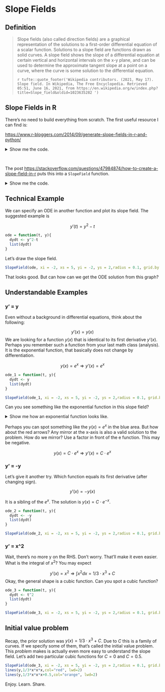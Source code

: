 # Slope Fields

## Definition 

>Slope fields (also called direction fields) are a graphical representation of the solutions to a first-order differential equation of a scalar function. Solutions to a slope field are functions drawn as solid curves. A slope field shows the slope of a differential equation at certain vertical and horizontal intervals on the x-y plane, and can be used to determine the approximate tangent slope at a point on a curve, where the curve is some solution to the differential equation. 
>
> `r tufte::quote_footer('Wikipedia contributors. (2021, May 17). Slope field. In Wikipedia, The Free Encyclopedia. Retrieved 05:51, June 16, 2021, from https://en.wikipedia.org/w/index.php?title=Slope_field&oldid=1023635282 ')`

## Slope Fields in R 

There's no need to build everything from scratch. The first useful resource I can find is:

<https://www.r-bloggers.com/2014/09/generate-slope-fields-in-r-and-python/>

<details>
<summary>
Show me the code.
</summary>
```r
# Our differential equation
diff <- function(x,y)
{
  return(x/y) #Try also x+y
}

# Line function
TheLine <- function(x1,y1,slp,d)
{
  z = slope*(d-x1)+y1
  return(z)
}

# Domains
x = seq(-20,20,0.5)
y = seq(-20,20,0.5)

# Points to draw our graph
f = c(-5,5) 
h = c(-5,5)
plot(f,h,main="Slope field")


# Let's generate the slope field
for(j in x)
{
  for(k in y)
  {
    slope = diff(j,k)
    domain = seq(j-0.07,j+0.07,0.14)
    z = TheLine(j,k,slope,domain)
    arrows(domain[1],z[1],domain[2],z[2],length=0.08)
  }
}
```
</details>

<br>

The post <https://stackoverflow.com/questions/47984874/how-to-create-a-slope-field-in-r> puts this into a `SlopeField` function. 

<details>
<summary>
Show me the code.
</summary>
```r
SlopeField = function(FUN,xi = -5,xs = 5,yi = -5,ys = 5, radius = 0.1, grid.by = 0.25){
  # FUN   - given function ODE i.e:  
  # xi,xs - lower and upper bound - x - plot
  # yi,ys - lower and upper bound - y - plot
  
  # grid points
  seqx = seq(xi,xs,grid.by)
  seqy = seq(yi,ys,grid.by)
  
  # plot
  f = c(xi,xs) 
  h = c(yi,ys)
  plot(f,h,main="Slope field", ylab = "Dependet variable", xlab = "Independet variable", pch = ".")
  
  # arrows
  
  for(x in seqx){
    for(y in seqy){
      ym = y
      xm = x
      
      slope = unlist(FUN(x,y))
      
      if(is.na(slope)){
        cor = "black"
      } else if(slope > 0){
        cor = "blue"
      }else if (slope < 0) {
        cor = "red"
      }else if(slope == 0) {
        cor = "green"
      }
      arrows(radius*cos(atan(slope)+pi)+xm,
             radius*sin(atan(slope)+pi)+ym,
             radius*cos(atan(slope))+xm,
             radius*sin(atan(slope))+ym, 
             length = 0.2*radius, col= cor)
    }
  }
}

```
</details>

## Technical Example

We can specify an ODE in another function and plot its slope field. The suggested example is 

$$y'(t) = y^2 - t $$

```r
ode = function(t, y){
  dydt <- y^2-t
  list(dydt)
}
``` 

Let's draw the slope field. 

```r
SlopeField(ode, xi = -2, xs = 5, yi = -2, ys = 2,radius = 0.1, grid.by = 0.25)
```

That looks good. But can how can we get the ODE solution from this graph?

## Understandable Examples

### y' = y

Even without a background in differential equations, think about the following:

$$y'(x) = y(x)$$
We are looking for a function $y(x)$ that is identical to its first derivative $y'(x)$. Perhaps you remember such a function from your last math class (analysis). It is the exponential function, that basically does not change by differentiation.

$$y(x) = e^x \Rightarrow y'(x) = e^x $$
```r
ode_1 = function(t, y){
  dydt <- y
  list(dydt)
}

SlopeField(ode_1, xi = -2, xs = 5, yi = -2, ys = 2,radius = 0.1, grid.by = 0.25)
```

Can you see something like the exponential function in this slope field? 

<details>
<summary>
Show me how an exponential function looks like.
</summary>
```r
x_value<-runif(100,2,8)
plot(x_value,exp(x_value))
``` 
</details>

Perhaps you can spot something like the $y(x) = e^x$ in the blue area. But how about the red arrows? Any mirror at the x-axis is also a valid solution to the problem. How do we mirror? Use a factor in front of the e function. This may be negative. 

$$y(x) = C \cdot e^x \Rightarrow y'(x) = C \cdot e^x $$

### y' = -y 

Let's give it another try. Which function equals its first derivative (after changing sign). 

$$y'(x) = -y(x)$$

It is a sibling of the $e^x$. The solution is $y(x) = C \cdot e^{-x}$.

```r
ode_2 = function(t, y){
  dydt <- -y
  list(dydt)
}

SlopeField(ode_2, xi = -2, xs = 5, yi = -2, ys = 2,radius = 0.1, grid.by = 0.25)
```


### y' = x^2
<!-- https://www.youtube.com/watch?v=4_R1vMB91Fs -->

Wait, there's no more y on the RHS. Don't worry. That'll make it even easier. What is the integral of $x^2$? You may expect 

$$y'(x) = x^2 \Rightarrow \int x^2 dx = 1/3 \cdot x^3 + C$$
Okay, the general shape is a cubic function. Can you spot a cubic function? 

```r
ode_3 = function(t, y){
  dydt <- t^2
  list(dydt)
}

SlopeField(ode_3, xi = -2, xs = 5, yi = -2, ys = 2,radius = 0.1, grid.by = 0.25)
```


## Initial value problem

Recap, the prior solution was $y(x) = 1/3 \cdot x^3 + C$. Due to $C$ this is a family of curves. If we specify some of them, that's called the initial value problem. This *problem* makes is actually even more easy to understand the slope field. Let's add two particular cubic functions for $C = 0$ and $C = 0.5$.

```r
SlopeField(ode_3, xi = -2, xs = 5, yi = -2, ys = 2,radius = 0.1, grid.by = 0.25)
lines(y,1/3*x*x*x,col="red", lwd=2)
lines(y,1/3*x*x*x+0.5,col="orange", lwd=2)
```

Enjoy. Learn. Share. 


